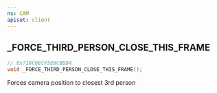 ```yaml
---
ns: CAM
apiset: client
---
```

## _FORCE_THIRD_PERSON_CLOSE_THIS_FRAME

```c
// 0x718C6ECF5E8CBDD4
void _FORCE_THIRD_PERSON_CLOSE_THIS_FRAME();
```

Forces camera position to closest 3rd person